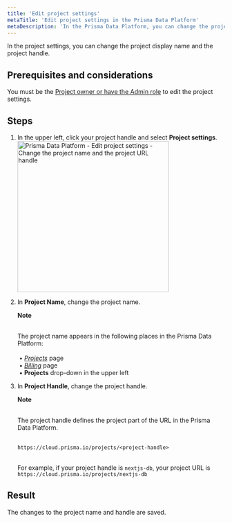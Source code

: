 ```yaml
---
title: 'Edit project settings'
metaTitle: 'Edit project settings in the Prisma Data Platform'
metaDescription: 'In the Prisma Data Platform, you can change the project display name and the project handle (URL) in the project settings.'
---
```


<TopBlock>

In the project settings, you can change the project display name and the project handle.

</TopBlock>

## Prerequisites and considerations

You must be the [Project owner or have the Admin role](/data-platform/team-members/user-roles) to edit the project settings.

## Steps

1. In the upper left, click your project handle and select **Project settings**.
    <img
        src="https://res.cloudinary.com/prismaio/image/upload/v1666365936/docs/pdp/manage-project-members/manage-project-members-01-open-project-settings_cptcki.png"
        alt="Prisma Data Platform - Edit project settings - Change the project name and the project URL handle"
        width="350px"
    />
2. In **Project Name**, change the project name.
    <Admonition>
    
    **Note**<br /><br />

    The project name appears in the following places in the Prisma Data Platform:<br /><br />
          &nbsp;• [_Projects_](https://cloud.prisma.io/projects) page<br />
          &nbsp;• [_Billing_](https://cloud.prisma.io/billing) page<br />
          &nbsp;• **Projects** drop-down in the upper left
    </Admonition>
3. In **Project Handle**, change the project handle.
    <Admonition>
    
    **Note**<br /><br />

    The project handle defines the project part of the URL in the Prisma Data Platform.<br /><br />

    `https://cloud.prisma.io/projects/<project-handle>`<br /><br />

    For example, if your project handle is `nextjs-db`, your project URL is `https://cloud.prisma.io/projects/nextjs-db`
    </Admonition>

## Result

The changes to the project name and handle are saved.
